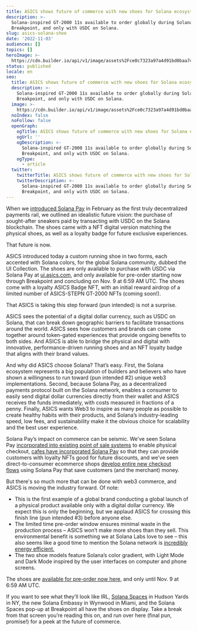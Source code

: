 ```yaml
---
title: ASICS shows future of commerce with new shoes for Solana ecosystem
description: >-
  Solana-inspired GT-2000 11s available to order globally during Solana
  Breakpoint, and only with USDC on Solana. 
slug: asics-solana-shoe
date: '2022-11-03'
audiences: []
topics: []
heroImage: >-
  https://cdn.builder.io/api/v1/image/assets%2Fce0c7323a97a4d91bd0baa7490ec9139%2F2d0249aea8cb47bda2c7d9b4459cab21
status: published
locale: en
seo:
  title: ASICS shows future of commerce with new shoes for Solana ecosystem
  description: >-
    Solana-inspired GT-2000 11s available to order globally during Solana
    Breakpoint, and only with USDC on Solana. 
  image: >-
    https://cdn.builder.io/api/v1/image/assets%2Fce0c7323a97a4d91bd0baa7490ec9139%2F2d0249aea8cb47bda2c7d9b4459cab21
  noIndex: false
  noFollow: false
  openGraph:
    ogTitle: ASICS shows future of commerce with new shoes for Solana ecosystem
    ogUrl: ''
    ogDescription: >-
      Solana-inspired GT-2000 11s available to order globally during Solana
      Breakpoint, and only with USDC on Solana. 
    ogType:
      - article
  twitter:
    twitterTitle: ASICS shows future of commerce with new shoes for Solana ecosystem
    twitterDescription: >-
      Solana-inspired GT-2000 11s available to order globally during Solana
      Breakpoint, and only with USDC on Solana. 
---
```


When we [introduced Solana Pay](https://solana.com/news/solana-pay-announcement?ref=solana.ghost.io) in February as the first truly decentralized payments rail, we outlined an idealistic future vision: the purchase of sought-after sneakers paid by transacting with USDC on the Solana blockchain. The shoes came with a NFT digital version matching the physical shoes, as well as a loyalty badge for future exclusive experiences.

That future is now.

ASICS introduced today a custom running shoe in two forms, each accented with Solana colors, for the global Solana community, dubbed the UI Collection. The shoes are only available to purchase with USDC via Solana Pay at [ui.asics.com](https://ui.asics.com/?ref=solana.ghost.io), and only available for pre-order starting now through Breakpoint and concluding on Nov. 9 at 6:59 AM UTC. The shoes come with a loyalty ASICS Badge NFT, with an initial reward airdrop of a limited number of ASICS-STEPN GT-2000 NFTs (coming soon!).

That ASICS is taking this step forward (pun intended) is not a surprise.

ASICS sees the potential of a digital dollar currency, such as USDC on Solana, that can break down geographic barriers to facilitate transactions around the world. ASICS sees how customers and brands can come together around token-gated experiences that provide ongoing benefits to both sides. And ASICS is able to bridge the physical and digital with innovative, performance-driven running shoes and an NFT loyalty badge that aligns with their brand values.

And why did ASICS choose Solana? That’s easy. First, the Solana ecosystem represents a big population of builders and believers who have shown a willingness to run toward (pun intended #2) unique web3 implementations. Second, because Solana Pay, as a decentralized payments protocol built on the Solana network, enables a consumer to easily send digital dollar currencies directly from their wallet and ASICS receives the funds immediately, with costs measured in fractions of a penny. Finally, ASICS wants Web3 to inspire as many people as possible to create healthy habits with their products, and Solana’s industry-leading speed, low fees, and sustainability make it the obvious choice for scalability and the best user experience.

Solana Pay’s impact on commerce can be seismic. We’ve seen Solana Pay [incorporated into existing point of sale systems](https://twitter.com/mtnPay?ref=solana.ghost.io) to enable physical checkout, [cafes have incorporated Solana Pay](https://solana.com/news/solana-pay-transaction-requests-bring-on-chain-interactivity-to-the-off-chain-world?ref=solana.ghost.io) so that they can provide customers with loyalty NFTs good for future discounts, and we’ve seen direct-to-consumer ecommerce shops [develop entire new checkout flows](https://solana.com/news/solana-pay-autonomous-case-study?ref=solana.ghost.io) using Solana Pay that save customers (and the merchant) money.

But there's so much more that can be done with web3 commerce, and ASICS is moving the industry forward. Of note:

-   This is the first example of a global brand conducting a global launch of a physical product available only with a digital dollar currency. We expect this is only the beginning, but we applaud ASICS for crossing this finish line (pun intended #3) before anyone else.
-   The limited time pre-order window ensures minimal waste in the production process – ASICS won’t make more shoes than they sell. This environmental benefit is something we at Solana Labs love to see – this also seems like a good time to mention the Solana network is [incredibly energy efficient.](https://solana.com/news/solanas-energy-use-report-september-2022?ref=solana.ghost.io)
-   The two shoe models feature Solana’s color gradient, with Light Mode and Dark Mode inspired by the user interfaces on computer and phone screens.

The shoes are [available for pre-order now here](https://ui.asics.com/?ref=solana.ghost.io), and only until Nov. 9 at 6:59 AM UTC.

If you want to see what they’ll look like IRL, [Solana Spaces](https://solanaspaces.com/?ref=solana.ghost.io) in Hudson Yards in NY, the new Solana Embassy in Wynwood in Miami, and the Solana Spaces pop-up at Breakpoint all have the shoes on display. Take a break from that screen you’re reading this on, and run over here (final pun, promise!) for a peek at the future of commerce.
